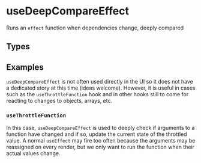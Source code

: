 
<Meta title="useDeepCompareEffect" name="useDeepCompareEffect" />

# useDeepCompareEffect

Runs an `effect` function when dependencies change, deeply compared

## Types

<Source language="ts" code={TYPES} />

## Examples

`useDeepCompareEffect` is not often used directly in the UI so it does not have a dedicated story at this time (ideas welcome).
However, it is useful in cases such as the `useThrottleFunction` hook and in other hooks still to come for reacting to changes to objects, arrays, etc.

### `useThrottleFunction`

In this case, `useDeepCompareEffect` is used to deeply check if arguments to a function have changed and if so, update the current state of the throttled value.
A normal `useEffect` may fire too often because the arguments may be reassigned on every render, but we only want to run the function when their actual values change.

<Source language="ts" code={USE_THROTTLE_FUNCTION_CODE} />

